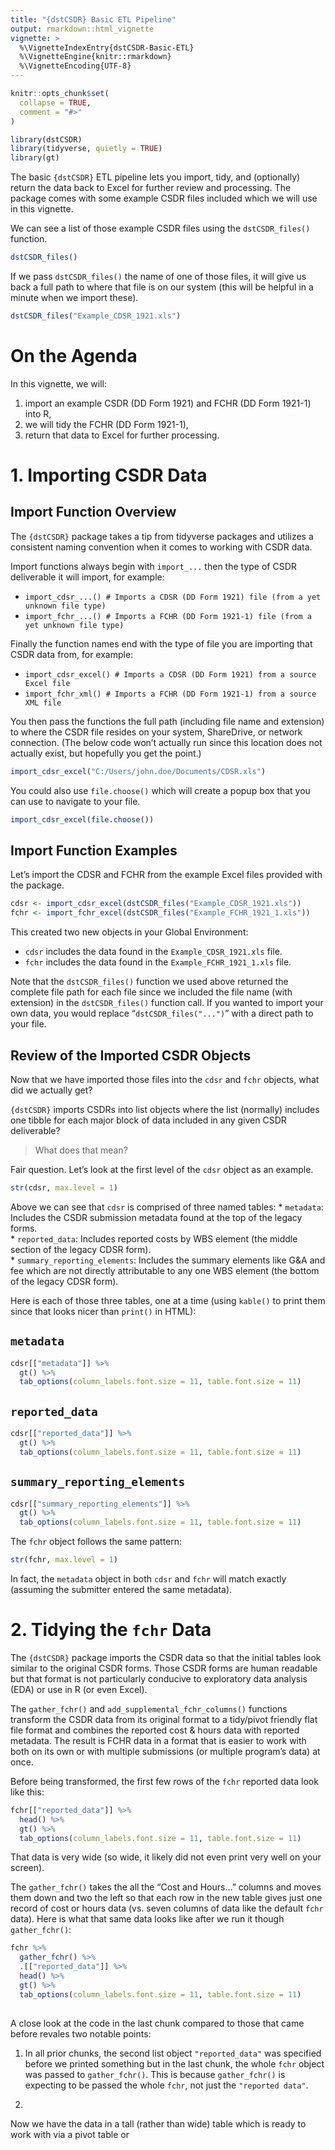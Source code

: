 ```yaml
---
title: "{dstCSDR} Basic ETL Pipeline"
output: rmarkdown::html_vignette
vignette: >
  %\VignetteIndexEntry{dstCSDR-Basic-ETL}
  %\VignetteEngine{knitr::rmarkdown}
  %\VignetteEncoding{UTF-8}
---
```


```r
knitr::opts_chunk$set(
  collapse = TRUE,
  comment = "#>"
)
```

```r
library(dstCSDR)
library(tidyverse, quietly = TRUE)
library(gt)
```

The basic `{dstCSDR}` ETL pipeline lets you import, tidy, and (optionally) return the data back to Excel for further review and processing.  The package comes with some example CSDR files included which we will use in this vignette.  

We can see a list of those example CSDR files using the `dstCSDR_files()` function.

```r
dstCSDR_files()
```

If we pass `dstCSDR_files()` the name of one of those files, it will give us back a full path to where that file is on our system (this will be helpful in a minute when we import these).  

```r
dstCSDR_files("Example_CDSR_1921.xls")
```

# On the Agenda

In this vignette, we will:  

1.  import an example CSDR (DD Form 1921) and FCHR (DD Form 1921-1) into R,  
2.  we will tidy the FCHR (DD Form 1921-1),  
3.  return that data to Excel for further processing.

# 1. Importing CSDR Data

## Import Function Overview

The `{dstCSDR}` package takes a tip from tidyverse packages and utilizes a consistent naming convention when it comes to working with CSDR data.  

Import functions always begin with `import_...` then the type of CSDR deliverable it will import, for example:  

* `import_cdsr_...() # Imports a CDSR (DD Form 1921) file (from a yet unknown file type)`
* `import_fchr_...() # Imports a FCHR (DD Form 1921-1) file (from a yet unknown file type)`

Finally the function names end with the type of file you are importing that CSDR data from, for example:  

* `import_cdsr_excel() # Imports a CDSR (DD Form 1921) from a source Excel file`
* `import_fchr_xml() # Imports a FCHR (DD Form 1921-1) from a source XML file`

You then pass the functions the full path (including file name and extension) to where the CSDR file resides on your system, ShareDrive, or network connection.  (The below code won't actually run since this location does not actually exist, but hopefully you get the point.)  

```r
import_cdsr_excel("C:/Users/john.doe/Documents/CDSR.xls")
```

You could also use `file.choose()` which will create a popup box that you can use to navigate to your file.  

```r
import_cdsr_excel(file.choose())
```

## Import Function Examples

Let's import the CDSR and FCHR from the example Excel files provided with the package.  

```r
cdsr <- import_cdsr_excel(dstCSDR_files("Example_CDSR_1921.xls"))
fchr <- import_fchr_excel(dstCSDR_files("Example_FCHR_1921_1.xls"))
```

This created two new objects in your Global Environment:

* `cdsr` includes the data found in the `Example_CDSR_1921.xls` file.
* `fchr` includes the data found in the `Example_FCHR_1921_1.xls` file.

Note that the `dstCSDR_files()` function we used above returned the complete file path for each file since we included the file name (with extension) in the `dstCSDR_files()` function call.  If you wanted to import your own data, you would replace "`dstCSDR_files("...")`" with a direct path to your file.

## Review of the Imported CSDR Objects 

Now that we have imported those files into the `cdsr` and `fchr` objects, what did we actually get?  

`{dstCSDR}` imports CSDRs into list objects where the list (normally) includes one tibble for each major block of data included in any given CSDR deliverable?  

> What does that mean?  

Fair question.  Let's look at the first level of the `cdsr` object as an example.

```r
str(cdsr, max.level = 1)
```

Above we can see that `cdsr` is comprised of three named tables:
* `metadata`: Includes the CSDR submission metadata found at the top of the legacy forms.  
* `reported_data`: Includes reported costs by WBS element (the middle section of the legacy CDSR form).  
* `summary_reporting_elements`: Includes the summary elements like G&A and fee which are not directly attributable to any one WBS element (the bottom of the legacy CDSR form).  

Here is each of those three tables, one at a time (using `kable()` to print them since that looks nicer than `print()` in HTML):  

## `metadata`

```r
cdsr[["metadata"]] %>% 
  gt() %>% 
  tab_options(column_labels.font.size = 11, table.font.size = 11)
```

## `reported_data`

```r
cdsr[["reported_data"]] %>%
  gt() %>% 
  tab_options(column_labels.font.size = 11, table.font.size = 11)
```

## `summary_reporting_elements`

```r
cdsr[["summary_reporting_elements"]] %>%
  gt() %>% 
  tab_options(column_labels.font.size = 11, table.font.size = 11)
```

The `fchr` object follows the same pattern:  

```r
str(fchr, max.level = 1)
```

In fact, the `metadata` object in both `cdsr` and `fchr` will match exactly (assuming the submitter entered the same metadata).

# 2. Tidying the `fchr` Data

The `{dstCSDR}` package imports the CSDR data so that the initial tables look similar to the original CSDR forms.  Those CSDR forms are human readable but that format is not particularly conducive to exploratory data analysis (EDA) or use in R (or even Excel).  

The `gather_fchr()` and `add_supplemental_fchr_columns()` functions transform the CSDR data from its original format to a tidy/pivot friendly flat file format and combines the reported cost & hours data with reported metadata.  The result is FCHR data in a format that is easier to work with both on its own or with multiple submissions (or multiple program's data) at once.  

Before being transformed, the first few rows of the `fchr` reported data look like this:

```r
fchr[["reported_data"]] %>%
  head() %>% 
  gt() %>% 
  tab_options(column_labels.font.size = 11, table.font.size = 11)
```

That data is very wide (so wide, it likely did not even print very well on your screen).  

The `gather_fchr()` takes the all the "Cost and Hours..." columns and moves them down and two the left so that each row in the new table gives just one record of cost or hours data (vs. seven columns of data like the default `fchr` data).  Here is what that same data looks like after we run it though `gather_fchr()`:  

```r
fchr %>%
  gather_fchr() %>%
  .[["reported_data"]] %>%
  head() %>%
  gt() %>% 
  tab_options(column_labels.font.size = 11, table.font.size = 11)
  
```

A close look at the code in the last chunk compared to those that came before revales two notable points:  

1. In all prior chunks, the second list object `"reported_data"` was specified before we printed something but in the last chunk, the whole `fchr` object was passed to `gather_fchr()`.  This is because `gather_fchr()` is expecting to be passed the whole `fchr`, not just the `"reported data"`.  

2. 

Now we have the data in a tall (rather than wide) table which is ready to work with via a pivot table or 
